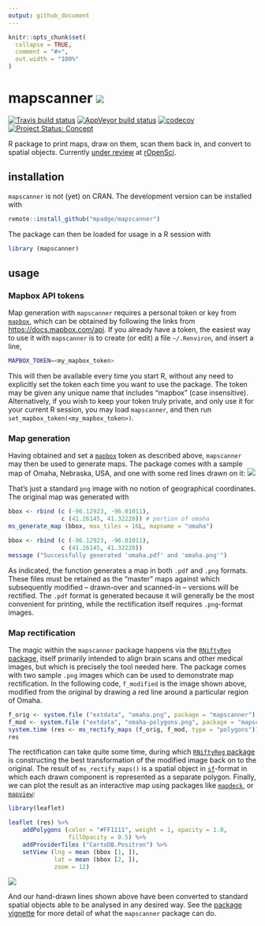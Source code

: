 ```yaml
---
output: github_document
---
```


<!-- README.md is generated from README.Rmd. Please edit that file -->

```r
knitr::opts_chunk$set(
  collapse = TRUE,
  comment = "#>",
  out.width = "100%"
)
```
# mapscanner ![](http://www.textfiles.com/underconstruction/CoColosseumHoop5020underconstruction_blk.gif)

<!-- badges: start -->
[![Travis build status](https://travis-ci.org/mpadge/mapscanner.svg?branch=master)](https://travis-ci.org/mpadge/mapscanner)
[![AppVeyor build status](https://ci.appveyor.com/api/projects/status/github/mpadge/mapscanner?branch=master&svg=true)](https://ci.appveyor.com/project/mpadge/mapscanner)
[![codecov](https://codecov.io/gh/mpadge/mapscanner/branch/master/graph/badge.svg)](https://codecov.io/gh/mpadge/mapscanner)
[![Project Status: Concept](https://www.repostatus.org/badges/latest/concept.svg)](https://www.repostatus.org/#concept)
<!-- badges: end -->

R package to print maps, draw on them, scan them back in, and convert to
spatial objects. Currently [under
review](https://github.com/ropensci/software-review/issues/330#event-2513283441)
at [rOpenSci](https://ropensci.org).

## installation

`mapscanner` is not (yet) on CRAN. The development version can be installed with
```r
remote::install_github("mpadge/mapscanner")
```
The package can then be loaded for usage in a R session with
```r
library (mapscanner)
```

## usage

### Mapbox API tokens

Map generation with `mapscanner` requires a personal token or key from
[`mapbox`](https://mapbox.com), which can be obtained by following the links
from
[https://docs.mapbox.com/api](https://docs.mapbox.com/api/#access-tokens-and-token-scopes).
If you already have a token, the easiest way to use it with `mapscanner` is to
create (or edit) a file `~/.Renviron`, and insert a line,

``` bash
MAPBOX_TOKEN=<my_mapbox_token>
```
This will then be available every time you start R, without any need to
explicitly set the token each time you want to use the package. The token may
be given any unique name that includes "mapbox" (case insensitive).
Alternatively, if you wish to keep your token truly private, and only use it
for your current R session, you may load `mapscanner`, and then run
`set_mapbox_token(<my_mapbox_token>)`.

### Map generation

Having obtained and set a [`mapbox`](https://mapbox.com) token as described
above, `mapscanner` may then be used to generate maps. The package comes with
a sample map of Omaha, Nebraska, USA, and one with some red lines drawn on it:
![](./man/figures/omaha-polygons.png)

That's just a standard `png` image with no notion of geographical coordinates.
The original map was generated with

```r
bbox <- rbind (c (-96.12923, -96.01011),
               c (41.26145, 41.32220)) # portion of omaha
ms_generate_map (bbox, max_tiles = 16L, mapname = "omaha")
```
```r
bbox <- rbind (c (-96.12923, -96.01011),
               c (41.26145, 41.32220))
message ("Successfully generated 'omaha.pdf' and 'omaha.png'")
```
As indicated, the function generates a map in both `.pdf` and `.png` formats.
These files must be retained as the "master" maps against which subsequently
modified -- drawn-over and scanned-in -- versions will be rectified. The `.pdf`
format is generated because it will generally be the most convenient for
printing, while the rectification itself requires `.png`-format images. 


### Map rectification

The magic within the `mapscanner` package happens via the [`RNiftyReg`
package](https://github.com/jonclayden/RNiftyReg), itself primarily intended to
align brain scans and other medical images, but which is precisely the tool
needed here. The package comes with two sample `.png` images which can be used
to demonstrate map rectification. In the following code, `f_modified` is the
image shown above, modified from the original by drawing a red line around
a particular region of Omaha.
```r
f_orig <- system.file ("extdata", "omaha.png", package = "mapscanner")
f_mod <- system.file ("extdata", "omaha-polygons.png", package = "mapscanner")
system.time (res <- ms_rectify_maps (f_orig, f_mod, type = "polygons"))
res
```
The rectification can take quite some time, during which [`RNiftyReg`
package](https://github.com/jonclayden/RNiftyReg) is constructing the best
transformation of the modified image back on to the original. The result of
`ms_rectify_maps()` is a spatial object in
[`sf`](https://cran.r-project.org/package=sf)-format in which each drawn
component is represented as a separate polygon. Finally, we can plot the result
as an interactive map using packages like
[`mapdeck`](https://github.com/symbolixAU/mapdeck), or
[`mapview`](https://github.com/r-spatial/mapview):

```r
library(leaflet)

leaflet (res) %>%
    addPolygons (color = "#FF1111", weight = 1, opacity = 1.0,
                 fillOpacity = 0.5) %>%
    addProviderTiles ("CartoDB.Positron") %>%
    setView (lng = mean (bbox [1, ]),
             lat = mean (bbox [2, ]),
             zoom = 12)
```

![](./man/figures/leaflet-1.png)

And our hand-drawn lines shown above have been converted to standard spatial
objects able to be analysed in any desired way. See the [package
vignette](https://mpadge.github.io/mapscanner/articles/mapscanner.html) for
more detail of what the `mapscanner` package can do.


